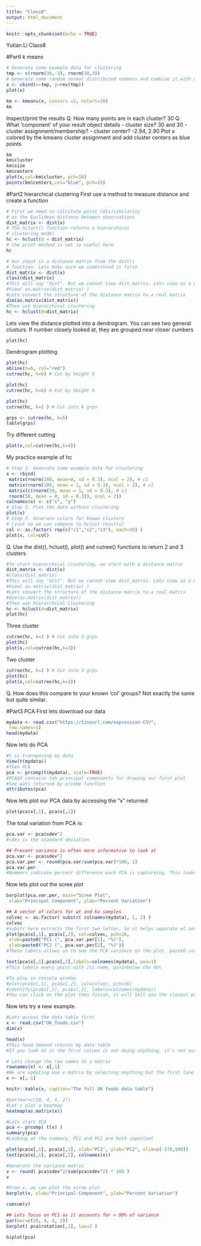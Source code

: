 ```yaml
---
title: "Class8"
output: html_document
---
```


```r
knitr::opts_chunk$set(echo = TRUE)
```

Yutian Li
Class8


#PartI k means 
```r
# Generate some example data for clustering
tmp <- c(rnorm(30,-3), rnorm(30,3))
# Generate some random normal distributed numbers and combine it with a copy itself reversed.
x <- cbind(x=tmp, y=rev(tmp))
plot(x)
```

```r
km <- kmeans(x, centers =2, nstart=20)
km
```
Inspect/print the results
Q. How many points are in each cluster?
30
Q. What ‘component’ of your result object details
 - cluster size? 30 and 30
 - cluster assignment/membership? 
 - cluster center? -2.94, 2.90
Plot x colored by the kmeans cluster assignment and
 add cluster centers as blue points
```r
km
km$cluster
km$size
km$centers
plot(x,col=km$cluster, pch=16)
points(km$centers,col="blue", pch=15)
```

#Part2 hierarchical clustering
First use a method to measure distance and create a function
```r
# First we need to calculate point (dis)similarity
# as the Euclidean distance between observations
dist_matrix <- dist(x)
# The hclust() function returns a hierarchical
# clustering model
hc <- hclust(d = dist_matrix)
# the print method is not so useful here
hc
```


```r
# Our input is a distance matrix from the dist()
# function. Lets make sure we understand it first
dist_matrix <- dist(x)
class(dist_matrix)
#This will say "dist". But we cannot view dist_matrix. Lets view as a matrix
#View( as.matrix(dist_matrix) )
#Lets convert the structure of the distance matrix to a real matrix
dim(as.matrix(dist_matrix))
#Then use hierarchical clustering
hc <- hclust(d=dist_matrix)

```
Lets view the distance plotted into a dendrogram. You can see two general clusturs. If number closely looked at, they are grouped near closer cumbers
```r
plot(hc)
```

Dendrogram plotting
```r
plot(hc)
abline(h=6, col="red")
cutree(hc, h=6) # Cut by height h
```

```r
plot(hc)
cutree(hc, h=6) # Cut by height h
```

```r
plot(hc)
cutree(hc, k=2 ) # Cut into k grps
```
```r
grps <- cutree(hc, h=5)
table(grps)
```

Try different cutting
```r
plot(x,col=cutree(hc,k=4))
```


My practice example of hc

```r
# Step 1. Generate some example data for clustering
x <- rbind(
 matrix(rnorm(100, mean=0, sd = 0.3), ncol = 2), # c1
 matrix(rnorm(100, mean = 1, sd = 0.3), ncol = 2), # c2
 matrix(c(rnorm(50, mean = 1, sd = 0.3), # c3
 rnorm(50, mean = 0, sd = 0.3)), ncol = 2))
colnames(x) <- c("x", "y")
# Step 2. Plot the data without clustering
plot(x)
# Step 3. Generate colors for known clusters
# (just so we can compare to hclust results)
col <- as.factor( rep(c("c1","c2","c3"), each=50) )
plot(x, col=col)
```
Q. Use the dist(), hclust(), plot() and cutree()
 functions to return 2 and 3 clusters
 
```r
#To start hierarchical clustering, we start with a distance matrix
dist_matrix <- dist(x)
#class(dist_matrix)
#This will say "dist". But we cannot view dist_matrix. Lets view as a matrix
#View( as.matrix(dist_matrix) )
#Lets convert the structure of the distance matrix to a real matrix
#dim(as.matrix(dist_matrix))
#Then use hierarchical clustering
hc <- hclust(d=dist_matrix)
plot(hc)
```

Three cluster
```r

cutree(hc, k=3 ) # Cut into 3 grps
plot(hc)
plot(x,col=cutree(hc,k=3))

```
 
 
Two cluster 
```r
cutree(hc, k=2 ) # Cut into 3 grps
plot(hc)
plot(x,col=cutree(hc,k=2))
```

Q. How does this compare to your known 'col' groups?
Not exactly the same but quite similar.


#Part3 PCA
First lets download our data
```r
mydata <- read.csv("https://tinyurl.com/expression-CSV",
 row.names=1)
head(mydata) 
```

Now lets do PCA

```r
#t is transposing my data
View(t(mydata))
#Then PCA
pca <- prcomp(t(mydata), scale=TRUE) 
#PCA$X contains teh principal components for drawing our first plot
#See wats returned by prcomp function
attributes(pca) 
```
Now lets plot our PCA data by accessing the "x" returned
```r
plot(pca$x[,1], pca$x[,2]) 
```

The total variation from PCA is:
```r
pca.var <- pca$sdev^2 
#sdev is the standard deviation
```

```r
## Precent variance is often more informative to look at
pca.var <- pca$sdev^2
pca.var.per <- round(pca.var/sum(pca.var)*100, 1) 
pca.var.per
#Numbers indicate percent difference each PCA is captureing. This looks like clif is at the PCA2. 
```

Now lets plot out the scree plot
```r
barplot(pca.var.per, main="Scree Plot",
 xlab="Principal Component", ylab="Percent Variation")
```
```r
## A vector of colors for wt and ko samples
colvec <- as.factor( substr( colnames(mydata), 1, 2) )
colvec
#substr here extracts the first two letter. So it helps separate wt and ko.
plot(pca$x[,1], pca$x[,2], col=colvec, pch=16,
 xlab=paste0("PC1 (", pca.var.per[1], "%)"),
 ylab=paste0("PC2 (", pca.var.per[2], "%)")) 
#These labels allows us to see the PCA variance on the plot. paste0 concatenate vectors together, so it will say PC1 + 96.2 +%.

text(pca$x[,1],pca$x[,2],labels=colnames(mydata), pos=1)
#This labels every point with its name, pos1=below the dot

#To play in console window
#plot(pca$x[,1], pca$x[,2], col=colvec, pch=16)
#identify(pca$x[,1], pca$x[,2], labels=colnames(mydata))
#You can click on the plot then finish, it will tell you the closest point and what that point's name is. 
```


Now lets try a new example.
```r
#Lets access the data table first
x <- read.csv("UK_foods.csv")
dim(x)

head(x)
#This head demand returns my data table
#If you look at it the first column is not doing anything, it's not our desired row names
```

```r
# Lets change the row names to a matrix
rownames(x) <- x[,1]
#We are updating oue x matrix by selecting anything but the first lane by the -1
x <- x[,-1]
```

```r
knitr::kable(x, caption="The full UK foods data table")

```

```r
#par(mar=c(20, 4, 4, 2))
#Let's plot a heatmap
heatmap(as.matrix(x))

```

```r
#Lets start PCA
pca <- prcomp( t(x) )
summary(pca)
#Looking at the summary, PC1 and PC2 are both important
```

```r
plot(pca$x[,1], pca$x[,2], xlab="PC1", ylab="PC2", xlim=c(-270,500))
text(pca$x[,1], pca$x[,2], colnames(x))
```
```r
#Generate the variance matrix
v <- round( pca$sdev^2/sum(pca$sdev^2) * 100 )
v
```
```r
#From v, we can plot the scree plot
barplot(v, xlab="Principal Component", ylab="Percent Variation")

```

```r
cumsum(v)

```

```r
## Lets focus on PC1 as it accounts for > 90% of variance 
par(mar=c(10, 4, 4, 2))
barplot( pca$rotation[,1], las=2 )
```

```r
biplot(pca)

```

